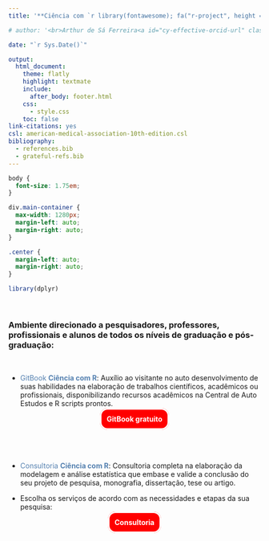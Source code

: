 ```yaml
---
title: '**Ciência com `r library(fontawesome); fa("r-project", height = "1.5em", width = "1.5em", fill = "steelblue", margin_right = "0.1em")`**'

# author: '<br>Arthur de Sá Ferreira<a id="cy-effective-orcid-url" class="underline" href="https://orcid.org/0000-0001-7014-2002" target="orcid.widget" rel="me noopener noreferrer" style="vertical-align: top"><br><img src="https://orcid.org/sites/default/files/images/orcid_16x16.png" style="width: 1em; margin-inline-start: 0.0em" alt="ORCID iD icon"/> https://orcid.org/0000-0001-7014-2002 </a> <br>'

date: "`r Sys.Date()`"

output:
  html_document:
    theme: flatly
    highlight: textmate
    include:
      after_body: footer.html
    css:
      - style.css
    toc: false
link-citations: yes
csl: american-medical-association-10th-edition.csl
bibliography:
  - references.bib
  - grateful-refs.bib
---
```


```css
body {
  font-size: 1.75em;
}

div.main-container {
  max-width: 1280px;
  margin-left: auto;
  margin-right: auto;
}

.center {
  margin-left: auto;
  margin-right: auto;
}
```

```r
library(dplyr)
```

<!--script for blue text blocks of R code tips-->

```{=html}
<style>
div.blue { background-color:#e6f0ff; border-radius: 10px; padding: 20px; }
</style>
```

<br>

### **Ambiente direcionado a pesquisadores, professores, profissionais e alunos de todos os níveis de graduação e pós-graduação:**

<br>

-   <a style="color:#5581B0;text-decoration:none;">GitBook **Ciência com R**</a>: Auxílio ao visitante no auto desenvolvimento de suas habilidades na elaboração de trabalhos científicos, acadêmicos ou profissionais, disponibilizando recursos acadêmicos na Central de Auto Estudos e R scripts prontos.

<center>
    <a style="font-size:1em;border-width:3px;border-style: solid; border-color:white; border-radius:15px; padding:10px; background-color:red; text-decoration:none; color:white" href="https://ferreiraas.github.io/Ciencia-com-R/"><b>GitBook gratuito</b></a>
</center>

<br>

<br>

-   <a style="color:#5581B0;text-decoration:none;">Consultoria **Ciência com R**</a>: Consultoria completa na elaboração da modelagem e análise estatística que embase e valide a conclusão do seu projeto de pesquisa, monografia, dissertação, tese ou artigo.

- Escolha os serviços de acordo com as necessidades e etapas da sua pesquisa:

<center>
    <a style="font-size:1em;border-width:3px;border-style: solid; border-color:white; border-radius:15px; padding:10px; background-color:red; text-decoration:none; color:white" href="servicos.html"><b>Consultoria</b></a>
</center>
